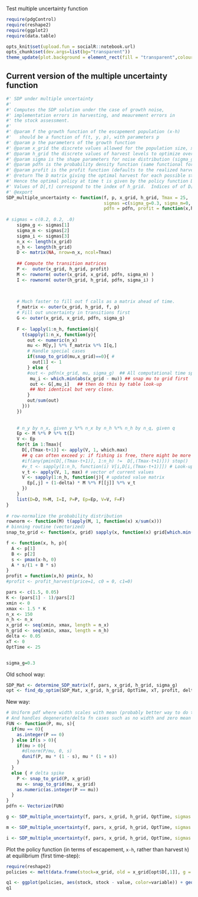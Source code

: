 Test multiple uncertainty function

  
```r
require(pdgControl)
require(reshape2)
require(ggplot2)
require(data.table)
````

```r
opts_knit$set(upload.fun = socialR::notebook.url)
opts_chunk$set(dev.args=list(bg="transparent"))
theme_update(plot.background = element_rect(fill = "transparent",colour = NA))
```



## Current version of the multiple uncertainty function

```r
#' SDP under multiple uncertainty
#'
#' Computes the SDP solution under the case of growth noise, 
#' implementation errors in harvesting, and meaurement errors in 
#' the stock assessment.  
#'
#' @param f the growth function of the escapement population (x-h)
#'   should be a function of f(t, y, p), with parameters p
#' @param p the parameters of the growth function
#' @param x_grid the discrete values allowed for the population size, x
#' @param h_grid the discrete values of harvest levels to optimize over
#' @param sigma is the shape parameters for noise distribution (sigma_g, sigma_m, sigma_i) (default is no noise)
#' @param pdfn is the probability density function (same functional form is used for growth, measure, implement).  (Default is uniform)
#' @param profit is the profit function (defaults to the realized harvest)
#' @return The D matrix giving the optimal harvest for each possible state in each timestep.  
#' Hence the optimal policy at time t is given by the policy function D[,t].  
#' Values of D[,t] correspond to the index of h_grid.  Indices of of D[,t] correspond to states in y_grid.  
#' @export
SDP_multiple_uncertainty <- function(f, p, x_grid, h_grid, Tmax = 25,
                                     sigmas =c(sigma_g=0.3, sigma_m=0, sigma_i=0), 
                                     pdfn = pdfn, profit = function(x,h) pmin(x, h)){
  
# sigmas = c(0.2, 0.2, .0)
    sigma_g <- sigmas[1]      
    sigma_m <- sigmas[2]
    sigma_i <- sigmas[3]
    n_x <- length(x_grid)
    n_h <- length(h_grid)
    D <- matrix(NA, nrow=n_x, ncol=Tmax)  
            
    ## Compute the transition matrices 
    P <-  outer(x_grid, h_grid, profit) 
    M <- rownorm( outer(x_grid, x_grid, pdfn, sigma_m) )
    I <- rownorm( outer(h_grid, h_grid, pdfn, sigma_i) )  
    

    
    # Much faster to fill out f calls as a matrix ahead of time.  
    f_matrix <- outer(x_grid, h_grid, f, p)
    # Fill out uncertainty in transitions first
    G <- outer(x_grid, x_grid, pdfn, sigma_g)
    
    F <- lapply(1:n_h, function(q){  
      t(sapply(1:n_x, function(y){
        out <- numeric(n_x)
        mu <- M[y,] %*% f_matrix %*% I[q,] 
        # Handle special cases
        if(snap_to_grid(mu,x_grid)==0){ # 
          out[1] <- 1   
        } else {
        #out <- pdfn(x_grid, mu, sigma_g)  ## All computational time spent here.  could be done by look-up:
         mu_i <- which.min(abs(x_grid - mu)) ## snap mu to grid first
         out <- G[,mu_i]   ## then do this by table look-up
         ## Not identical but very close.  
        }
        out/sum(out)
      }))
    })
    
    
    # n_y by n_x, given y %*% n_x by n_h %*% n_h by n_q, given q
    Ep <- M %*% P %*% t(I)
    V <- Ep
    for(t in 1:Tmax){
      D[,(Tmax-t+1)] <- apply(V, 1, which.max) 
      ## q can often exceed y: if fishing is free, there might be more x than you think.  
      #if(any(pmin(D[,(Tmax-t+1)], 1:n_h) !=  D[,(Tmax-t+1)])) stop()
      #v_t <- sapply(1:n_h, function(i) V[i,D[i,(Tmax-t+1)]]) # Look-up value given by which.max
      v_t <- apply(V, 1, max) # vector of current values 
      V <- sapply(1:n_h, function(j){ # updated value matrix
        Ep[,j] + (1-delta) * M %*% F[[j]] %*% v_t
      })
    }
    list(D=D, M=M, I=I, P=P, Ep=Ep, V=V, F=F)
}
  
# row-normalize the probability distribution
rownorm <- function(M) t(apply(M, 1, function(x) x/sum(x)))
# binning routine (vectorized)
snap_to_grid <- function(x, grid) sapply(x, function(x) grid[which.min(abs(grid - x))])   
```

 

``` r
f <- function(x, h, p){
  A <- p[1] 
  B <- p[2] 
  s <- pmax(x-h, 0)
  A * s/(1 + B * s)
}
profit = function(x,h) pmin(x, h)
#profit <- profit_harvest(price=1, c0 = 0, c1=0) 

pars <- c(1.5, 0.05)
K <- (pars[1] - 1)/pars[2]
xmin <- 0
xmax <- 1.5 * K
n_x <- 150
n_h <- n_x
x_grid <- seq(xmin, xmax, length = n_x)  
h_grid <- seq(xmin, xmax, length = n_h)
delta <- 0.05
xT <- 0
OptTime <- 25


sigma_g=0.3
````


  
Old school way:

``` r
SDP_Mat <- determine_SDP_matrix(f, pars, x_grid, h_grid, sigma_g)
opt <- find_dp_optim(SDP_Mat, x_grid, h_grid, OptTime, xT, profit, delta, reward=0)
````


New way: 

```r
# Uniform pdf where width scales with mean (probably better way to do that)
# And handles degenerate/delta fn cases such as no width and zero mean
FUN <- function(P, mu, s){
  if(mu == 0){
    as.integer(P == 0)
  } else if(s > 0){
    if(mu > 0){
      #dlnorm(P/mu, 0, s)
      dunif(P, mu * (1 - s), mu * (1 + s))
    }
  }
  else { # delta spike
    P <- snap_to_grid(P, x_grid)
    mu <- snap_to_grid(mu, x_grid)
    as.numeric(as.integer(P == mu))
  }
}
pdfn <- Vectorize(FUN)
```


```r
g <- SDP_multiple_uncertainty(f, pars, x_grid, h_grid, OptTime, sigmas = c(sigma_g=sigma_g, sigma_m=0, sigma_i=0), pdfn=pdfn)
```

```r
m <- SDP_multiple_uncertainty(f, pars, x_grid, h_grid, OptTime, sigmas = c(sigma_g=0.03, sigma_m=0.3, sigma_i=0), pdfn=pdfn)  
```

```r
i <- SDP_multiple_uncertainty(f, pars, x_grid, h_grid, OptTime, sigmas = c(sigma_g=0.03, sigma_m=0, sigma_i=0.3), pdfn=pdfn)  
```

Plot the policy function (in terms of escapement, `x-h`, rather than harvest `h`) at equilibrium (first time-step):

```r
require(reshape2)
policies <- melt(data.frame(stock=x_grid, old = x_grid[opt$D[,1]], g = x_grid[g$D[,1]], meas = x_grid[m$D[,1]], imp = x_grid[i$D[,1]]), id="stock")
```

```r
q1 <- ggplot(policies, aes(stock, stock - value, color=variable)) + geom_point() + xlab("stock size") + ylab("escapement") 
q1
```

